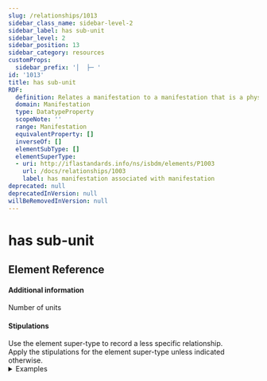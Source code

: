 ```yaml
---
slug: /relationships/1013
sidebar_class_name: sidebar-level-2
sidebar_label: has sub-unit
sidebar_level: 2
sidebar_position: 13
sidebar_category: resources
customProps:
  sidebar_prefix: '│  ├─ '
id: '1013'
title: has sub-unit
RDF:
  definition: Relates a manifestation to a manifestation that is a physical or logical part of the manifestation.
  domain: Manifestation
  type: DatatypeProperty
  scopeNote: ''
  range: Manifestation
  equivalentProperty: []
  inverseOf: []
  elementSubType: []
  elementSuperType:
  - uri: http://iflastandards.info/ns/isbdm/elements/P1003
    url: /docs/relationships/1003
    label: has manifestation associated with manifestation
deprecated: null
deprecatedInVersion: null
willBeRemovedInVersion: null
---
```

# has sub-unit

## Element Reference
<ElementReference frontMatter={frontMatter} />

#### Additional information

<SeeAlso><InLink href="/docs/assess/p010">Number of units</InLink></SeeAlso>

#### Stipulations

<div className="stip">
  Use the element super-type to record a less specific relationship.
</div>

<div className="stip">
  Apply the stipulations for the element super-type unless indicated otherwise.
  
  <details>
  <summary>Examples</summary>
  
  | Property | Value |
  |:---------|:------|
  | has sub-unit | "Mojo 357 (2023; H Bauer Publishing Ltd.; volume + audio disc)" |
  
  *[Full example: <InLink href="/docs/fullex/fx031">Mojo (1993-; H Bauer Publishing Ltd.; volume + audio disc)</InLink>. The sub-unit is the manifestation of an issue of a diachronic work.]*
  <hr />
  
  | Property | Value |
  |:---------|:------|
  | has sub-unit | "Mojo 357 (2023; H Bauer Publishing Ltd.; volume)" |
  | has sub-unit | "Stax uncovered! (2023; H Bauer Publishing Ltd.; audio disc)" |
  
  *[Full example: <InLink href="/docs/fullex/fx032">Mojo (1993-; H Bauer Publishing Ltd.; volume + audio disc)</InLink>. The manifestation consists of a magazine and a CD.]*
  </details>
</div>
